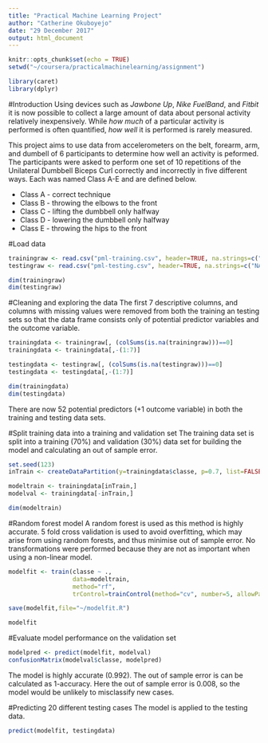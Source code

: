 ---
title: "Practical Machine Learning Project"
author: "Catherine Okuboyejo"
date: "29 December 2017"
output: html_document
---

```{r setup, include=FALSE}
knitr::opts_chunk$set(echo = TRUE)
setwd("~/coursera/practicalmachinelearning/assignment")

library(caret)
library(dplyr)
```

#Introduction
Using devices such as *Jawbone Up*, *Nike FuelBand*, and *Fitbit* it is now possible to collect a large amount of data about personal activity relatively inexpensively. While *how much* of a particular activity is performed is often quantified, *how well* it is performed is rarely measured.

This project aims to use data from accelerometers on the belt, forearm, arm, and dumbell of 6 participants to determine how well an activity is peformed. The participants were asked to perform one set of 10 repetitions of the Unilateral Dumbbell Biceps Curl correctly and incorrectly in five different ways. Each was named Class A-E and are defined below.

* Class A - correct technique
* Class B - throwing the elbows to the front 
* Class C - lifting the dumbbell only halfway 
* Class D - lowering the dumbbell only halfway 
* Class E - throwing the hips to the front

#Load data 
```{r}
trainingraw <- read.csv("pml-training.csv", header=TRUE, na.strings=c("NA", "", "#DIV/0!"))
testingraw <- read.csv("pml-testing.csv", header=TRUE, na.strings=c("NA", "", "#DIV/0!"))

dim(trainingraw)
dim(testingraw)

```
#Cleaning and exploring the data
The first 7 descriptive columns, and columns with missing values were removed from both the training an testing sets so that the data frame consists only of potential predictor variables and the outcome variable. 

```{r}
trainingdata <- trainingraw[, (colSums(is.na(trainingraw)))==0]
trainingdata <- trainingdata[,-(1:7)]

testingdata <- testingraw[, (colSums(is.na(testingraw)))==0]
testingdata <- testingdata[,-(1:7)]

dim(trainingdata)
dim(testingdata)
```

There are now 52 potential predictors (+1 outcome variable) in both the training and testing data sets.

#Split training data into a training and validation set
The training data set is split into a training (70%) and validation (30%) data set for building the model and calculating an out of sample error. 

```{r}
set.seed(123)
inTrain <- createDataPartition(y=trainingdata$classe, p=0.7, list=FALSE)

modeltrain <- trainingdata[inTrain,]
modelval <- trainingdata[-inTrain,]

dim(modeltrain)
```

#Random forest model
A random forest is used as this method is highly accurate. 5 fold cross validation is used to avoid overfitting, which may arise from using random forests, and thus minimise out of sample error. No transformations were performed because they are not as important when using a non-linear model.

```{r cache=TRUE}
modelfit <- train(classe ~ ., 
                  data=modeltrain,
                  method="rf", 
                  trControl=trainControl(method="cv", number=5, allowParallel = TRUE))

save(modelfit,file="~/modelfit.R") 

modelfit
```

#Evaluate model performance on the validation set

```{r}
modelpred <- predict(modelfit, modelval)
confusionMatrix(modelval$classe, modelpred)
```

The model is highly accurate (0.992). The out of sample error is can be calculated as 1-accuracy. Here the out of sample error is 0.008, so the model would be unlikely to misclassify new cases. 

#Predicting 20 different testing cases
The model is applied to the testing data.

```{r}
predict(modelfit, testingdata)
```